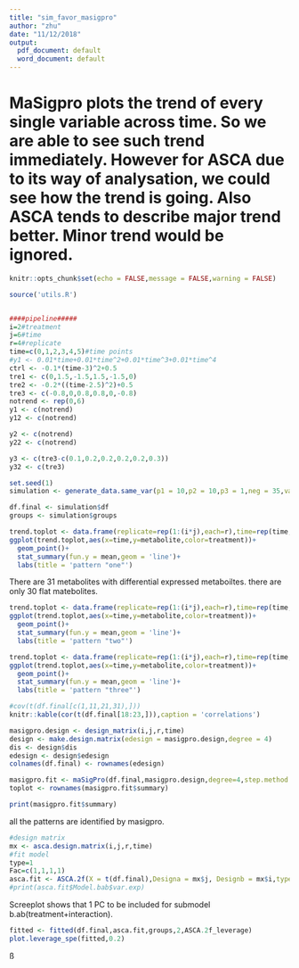 ```yaml
---
title: "sim_favor_masigpro"
author: "zhu"
date: "11/12/2018"
output:
  pdf_document: default
  word_document: default
---
```


# MaSigpro plots the trend of every single variable across time. So we are able to see such trend immediately. However for ASCA due to its way of analysation, we could see how the trend is going. Also ASCA tends to describe major trend better. Minor trend would be ignored.

```r
knitr::opts_chunk$set(echo = FALSE,message = FALSE,warning = FALSE)
```
```r
source('utils.R')


####pipeline#####
i=2#treatment
j=6#time
r=4#replicate
time=c(0,1,2,3,4,5)#time points
#y1 <- 0.01*time+0.01*time^2+0.01*time^3+0.01*time^4
ctrl <- -0.1*(time-3)^2+0.5
tre1 <- c(0,1.5,-1.5,1.5,-1.5,0)
tre2 <- -0.2*((time-2.5)^2)+0.5
tre3 <- c(-0.8,0,0.8,0.8,0,-0.8)
notrend <- rep(0,6)
y1 <- c(notrend)
y12 <- c(notrend)

y2 <- c(notrend)
y22 <- c(notrend)

y3 <- c(tre3-c(0.1,0.2,0.2,0.2,0.2,0.3))
y32 <- c(tre3)

set.seed(1)
simulation <- generate_data.same_var(p1 = 10,p2 = 10,p3 = 1,neg = 35,var=0.2)

df.final <- simulation$df
groups <- simulation$groups
```
```r
trend.toplot <- data.frame(replicate=rep(1:(i*j),each=r),time=rep(time,each=r),treatment=factor(rep(1:i,each=j*r)),metabolite=df.final[5,])
ggplot(trend.toplot,aes(x=time,y=metabolite,color=treatment))+
  geom_point()+
  stat_summary(fun.y = mean,geom = 'line')+
  labs(title = 'pattern "one"')
```

There are 31 metabolites with differential expressed metaboiltes. there are only 30 flat matebolites.
```r
trend.toplot <- data.frame(replicate=rep(1:(i*j),each=r),time=rep(time,each=r),treatment=factor(rep(1:i,each=j*r)),metabolite=df.final[20,])
ggplot(trend.toplot,aes(x=time,y=metabolite,color=treatment))+
  geom_point()+
  stat_summary(fun.y = mean,geom = 'line')+
  labs(title = 'pattern "two"')
```
```r
trend.toplot <- data.frame(replicate=rep(1:(i*j),each=r),time=rep(time,each=r),treatment=factor(rep(1:i,each=j*r)),metabolite=df.final[21,])
ggplot(trend.toplot,aes(x=time,y=metabolite,color=treatment))+
  geom_point()+
  stat_summary(fun.y = mean,geom = 'line')+
  labs(title = 'pattern "three"')
```



```r
#cov(t(df.final[c(1,11,21,31),]))
knitr::kable(cor(t(df.final[18:23,])),caption = 'correlations')
```



```r
masigpro.design <- design_matrix(i,j,r,time)
design <- make.design.matrix(edesign = masigpro.design,degree = 4)
dis <- design$dis
edesign <- design$edesign
colnames(df.final) <- rownames(edesign)

masigpro.fit <- maSigPro(df.final,masigpro.design,degree=4,step.method = 'forward')
toplot <- rownames(masigpro.fit$summary)
```
```r
print(masigpro.fit$summary)
```

all the patterns are identified by masigpro.

```r
#design matrix
mx <- asca.design.matrix(i,j,r,time)
#fit model
type=1
Fac=c(1,1,1,1)
asca.fit <- ASCA.2f(X = t(df.final),Designa = mx$j, Designb = mx$i,type = type, Fac = Fac,showvar = F,showscree = T)
#print(asca.fit$Model.bab$var.exp)
```

Screeplot shows that 1 PC to be included for submodel b.ab(treatment+interaction).

```r
fitted <- fitted(df.final,asca.fit,groups,2,ASCA.2f_leverage)
plot.leverage_spe(fitted,0.2)
```

ß



